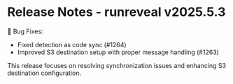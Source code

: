 # Release Notes - runreveal v2025.5.3

🐛 Bug Fixes:

- Fixed detection as code sync (#1264)
- Improved S3 destination setup with proper message handling (#1263)

This release focuses on resolving synchronization issues and enhancing S3 destination configuration.
